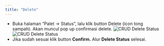```yaml
---
title: "Delete"
---
```


- Buka halaman “Palet -> Status”, lalu klik button Delete (icon tong sampah). Akan muncul pop up confirmasi delete.
  ![CRUD Delete Status](/image/storage/crud-status/delete/a-1.png "CRUD Delete Status")
  ![CRUD Delete Status](/image/storage/crud-status/delete/a-2.png "CRUD Delete Status")
- Jika sudah sesuai klik button **Confirm.** Alur **Delete Status** selesai.
